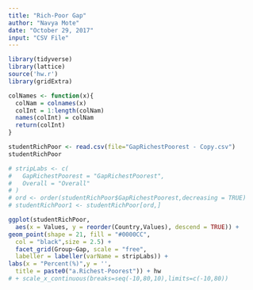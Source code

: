 ---
title: "Rich-Poor Gap"
author: "Navya Mote"
date: "October 29, 2017"
input: "CSV File"
---
```{r echo=FALSE}
library(tidyverse)
library(lattice)
source('hw.r')
library(gridExtra)

colNames <- function(x){
  colNam = colnames(x)
  colInt = 1:length(colNam)
  names(colInt) = colNam
  return(colInt)
}
```
```{r}
studentRichPoor <- read.csv(file="GapRichestPoorest - Copy.csv")
studentRichPoor
```

```{r echo=TRUE, fig.width=8, fig.height=12}

# stripLabs <- c(
#   GapRichestPoorest = "GapRichestPoorest",
#   Overall = "Overall"
# )
# ord <- order(studentRichPoor$GapRichestPoorest,decreasing = TRUE)
# studentRichPoor1 <- studentRichPoor[ord,]

ggplot(studentRichPoor,
  aes(x = Values, y = reorder(Country,Values), descend = TRUE)) +
geom_point(shape = 21, fill = "#0000CC",
  col = "black",size = 2.5) +
  facet_grid(Group~Gap, scale = "free",
  labeller = labeller(varName = stripLabs)) +
labs(x = "Percent(%)",y = '',
  title = paste0("a.Richest-Poorest")) + hw 
# + scale_x_continuous(breaks=seq(-10,80,10),limits=c(-10,80))
```

